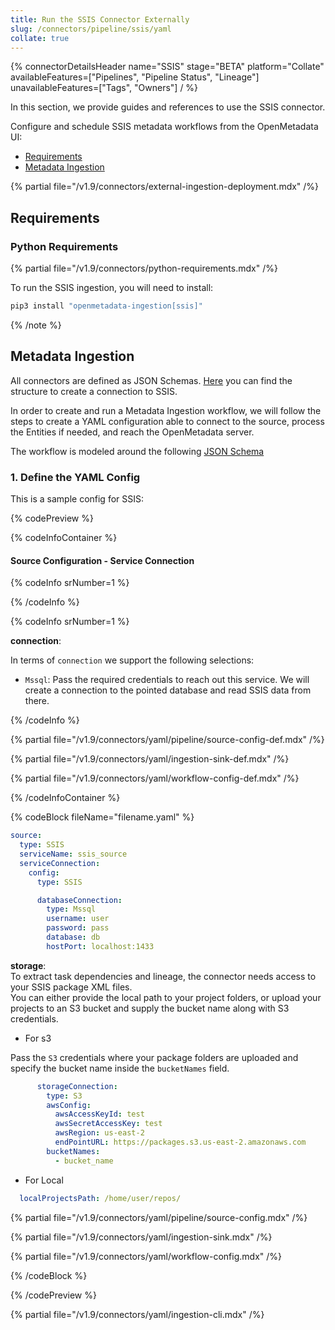 ```yaml
---
title: Run the SSIS Connector Externally
slug: /connectors/pipeline/ssis/yaml
collate: true
---
```


{% connectorDetailsHeader
name="SSIS"
stage="BETA"
platform="Collate"
availableFeatures=["Pipelines", "Pipeline Status", "Lineage"]
unavailableFeatures=["Tags", "Owners"]
/ %}

In this section, we provide guides and references to use the SSIS connector.

Configure and schedule SSIS metadata workflows from the OpenMetadata UI:

- [Requirements](#requirements)
- [Metadata Ingestion](#metadata-ingestion)

{% partial file="/v1.9/connectors/external-ingestion-deployment.mdx" /%}

## Requirements

### Python Requirements

{% partial file="/v1.9/connectors/python-requirements.mdx" /%}

To run the SSIS ingestion, you will need to install:

```bash
pip3 install "openmetadata-ingestion[ssis]"
```


{% /note %}


## Metadata Ingestion

All connectors are defined as JSON Schemas.
[Here](https://github.com/open-metadata/OpenMetadata/blob/main/openmetadata-spec/src/main/resources/json/schema/entity/services/connections/pipeline/ssisConnection.json)
you can find the structure to create a connection to SSIS.

In order to create and run a Metadata Ingestion workflow, we will follow
the steps to create a YAML configuration able to connect to the source,
process the Entities if needed, and reach the OpenMetadata server.

The workflow is modeled around the following
[JSON Schema](https://github.com/open-metadata/OpenMetadata/blob/main/openmetadata-spec/src/main/resources/json/schema/metadataIngestion/workflow.json)

### 1. Define the YAML Config

This is a sample config for SSIS:

{% codePreview %}

{% codeInfoContainer %}

#### Source Configuration - Service Connection

{% codeInfo srNumber=1 %}

{% /codeInfo %}

{% codeInfo srNumber=1 %}

**connection**: 

In terms of `connection` we support the following selections:

- `Mssql`: Pass the required credentials to reach out this service. We will
  create a connection to the pointed database and read SSIS data from there.

{% /codeInfo %}

{% partial file="/v1.9/connectors/yaml/pipeline/source-config-def.mdx" /%}

{% partial file="/v1.9/connectors/yaml/ingestion-sink-def.mdx" /%}

{% partial file="/v1.9/connectors/yaml/workflow-config-def.mdx" /%}

{% /codeInfoContainer %}

{% codeBlock fileName="filename.yaml" %}

```yaml {% isCodeBlock=true %}
source:
  type: SSIS
  serviceName: ssis_source
  serviceConnection:
    config:
      type: SSIS
```
```yaml {% srNumber=6 %}
      databaseConnection:
        type: Mssql
        username: user
        password: pass
        database: db
        hostPort: localhost:1433
```

**storage**:  
To extract task dependencies and lineage, the connector needs access to your SSIS package XML files.  
You can either provide the local path to your project folders, or upload your projects to an S3 bucket and supply the bucket name along with S3 credentials.

- For s3

Pass the `S3` credentials where your package folders are uploaded and specify the bucket name inside the `bucketNames` field.


```yaml {% srNumber=7 %}
      storageConnection:
        type: S3
        awsConfig:
          awsAccessKeyId: test
          awsSecretAccessKey: test
          awsRegion: us-east-2
          endPointURL: https://packages.s3.us-east-2.amazonaws.com
        bucketNames: 
          - bucket_name
```
- For Local
```yaml {% srNumber=8 %}
  localProjectsPath: /home/user/repos/
```

{% partial file="/v1.9/connectors/yaml/pipeline/source-config.mdx" /%}

{% partial file="/v1.9/connectors/yaml/ingestion-sink.mdx" /%}

{% partial file="/v1.9/connectors/yaml/workflow-config.mdx" /%}

{% /codeBlock %}

{% /codePreview %}

{% partial file="/v1.9/connectors/yaml/ingestion-cli.mdx" /%}

